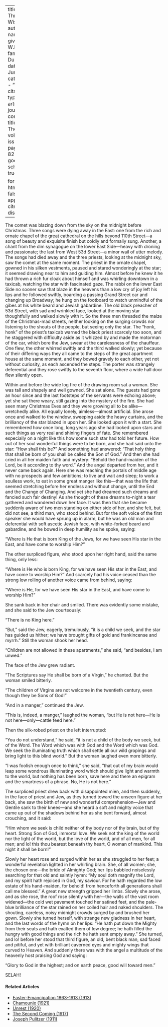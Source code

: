 
---
title: 'The Three Wise Men'
author:
  - name:
      given: W.E.B.
      family: Du Bois
date: Jun. 1913
categories: 
  - ""
citation: 
  type: article-journal
  container-title: The Crisis
  volume: 7
  issue: 2
  page: 80-82
google-scholar: true

format:
  html:
    toc: false
    appendix-cite-as: display
---



The comet was blazing down from the sky on the midnight before Christmas. Three songs were dying away in the East: one from the rich and ornate chapel of the great cathedral on the hills beyond 110th Street—a song of beauty and exquisite finish but coldly and formally sung. Another, a chant from the dim synagogue on the lower East Side—heavy with droning and passionate; the last from West 53d Street—a minor wail of utter melody. The songs had died away and the three priests, looking at the midnight sky, saw the comet at the same moment. The priest in the ornate chapel, gowned in his silken vestments, paused and stared wonderingly at the star; it seemed drawing near to him and guiding him. Almost before he knew it he had thrown a rich fur cloak about himself and was whirling downtown in a taxicab, watching the star with fascinated gaze. The rabbi on the lower East Side no sooner saw that blaze in the heavens than a low cry of joy left his lips and he followed swiftly, boarding a passing Grand Street car and changing up Broadway; he hung on the footboard to watch unmindful of the gibes at his white beard and Jewish gabardine. The old black preacher of 53d Street, with sad and wrinkled face, looked at the moving star thoughtfully and walked slowly with it. So the three men threaded the maize of the Christmas-mad streets, neither looking on the surging crowds nor listening to the shouts of the people, but seeing only the star. The "honk, honk" of the priest's taxicab warned the black priest scarcely too soon, and he staggered with difficulty aside as it whizzed by and made the motorman of the car, which bore the Jew, swear at the carelessness of the chauffeur. One flew, the other whirred swiftly and the third walked slowly; yet because of their differing ways they all came to the steps of the great apartment house at the same moment, and they bowed gravely to each other, yet not without curiosity, as each ascended the steps. The porter was strangely deferential and they rose swiftly to the seventh floor, where a wide hall door flew silently open.

Within and before the wide log fire of the drawing room sat a woman. She was tall and shapely and well gowned. She sat alone. The guests had gone an hour since and the last footsteps of the servants were echoing above; yet she sat there weary, still gazing into the mystery of the fire. She had seen many Christmas Eves and they were growing all to be alike—wretchedly alike. All equally lonely, aimless—almost artificial. She arose once and walked to the window, sweeping aside the heavy curtains, and the brilliancy of the star blazed in upon her. She looked upon it with a start. She remembered how once long, long years ago she had looked upon stars and such things as very real and shining fingers of fate. She remembered especially on a night like this how some such star had told her future. How out of her soul wonderful things were to be born, and she had said unto the star: "How shall this be?" And something had answered: "That holy thing that shall be born of you shall be called the Son of God." And then she had cried in all her maiden faith and mystery: "Behold the hand-maiden of the Lord, be it according to thy word." And the angel departed from her, and it never came back again. Here she was reaching the portals of middle age with no prospects and few ambitions; to live and wait and sleep; to work a soulless work, to eat in some great manger like this—that was the life that seemed stretching before her endless and without change, until the End and the Change of Changing. And yet she had dreamed such dreams and fancied such fair destiny! As she thought of these dreams to-night a tear gathered and wandered down her face. It was then that she became suddenly aware of two men standing on either side of her, and she felt, but did not see, a third man, who stood behind. But for the soft voice of the first speaker she would have sprung up in alarm, but he was an old man and deferential with soft ascetic Jewish face, with white-forked beard and gabardine, and he bowed in deep humility as he spoke, saying:

"Where is He that is born King of the Jews, for we have seen His star in the East, and have come to worship Him?"

The other surpliced figure, who stood upon her right hand, said the same thing, only less:

"Where is He who is born King, for we have seen His star in the East, and have come to worship Him?" And scarcely had his voice ceased than the strong low rolling of another voice came from behind, saying:

"Where is He, for we have seen His star in the East, and have come to worship Him?"

She sank back in her chair and smiled. There was evidently some mistake, and she said to the Jew courteously:

"There is no King here."

"But," said the Jew, eagerly, tremulously, "it is a child we seek, and the star has guided us hither; we have brought gifts of gold and frankincense and myrrh." Still the woman shook her head.

"Children are not allowed in these apartments," she said, "and besides, I am unwed."

The face of the Jew grew radiant.

"The Scriptures say He shall be born of a Virgin," he chanted. But the woman smiled bitterly.

"The children of Virgins are not welcome in the twentieth century, even though they be Sons of God!"

"And in a manger," continued the Jew.

"This is, indeed, a manger," laughed the woman, "but He is not here---He is not here---only---cattle feed here."

Then the silk-robed priest on the left interrupted:

"You do not understand," he said, "it is not a child of the body we seek, but of the Word. The Word which was with God and the Word which was God. We seek the illuminating truth which shall settle all our wild gropings and bring light to this blind world." But the woman laughed even more bitterly.

"I was foolish enough once to think," she said, "that out of my brain would leap some wondrous illuminating word which should give light and warmth to the world, but nothing has been born, save here and there an epigram and the smartness of a phrase. No, He is not here."

The surpliced priest drew back with disappointed mien, and then suddenly, in the face of priest and Jew, as they turned toward the unseen figure at her back, she saw the birth of new and wonderful comprehension—Jew and Gentile sank to their knees—and she heard a soft and mighty voice that came up out of the shadows behind her as she bent forward, almost crouching, and it said:

"Him whom we seek is child neither of thy body nor of thy brain, but of thy heart. Strong Son of God, immortal love. We seek not the king of the world nor the light of the world, but the love of the world, and of all men, for all men; and lo! this thou bearest beneath thy heart, O woman of mankind. This night it shall be born!"

Slowly her heart rose and surged within her as she struggled to her feet; a wonderful revelation lighted in her whirling brain. She, of all women; she, the chosen one—the bride of Almighty God; her lips babbled noiselessly searching for that old and saintly hymn: "My soul doth magnify the Lord, and my spirit hath rejoiced in God, my saviour. For he hath regarded the low estate of his hand-maiden, for behold! from henceforth all generations shall call me blessed." A great new strength gripped her limbs. Slowly she arose, and as she rose, the roof rose silently with her—the walls of the vast room widened—the cold wet pavement touched her satined feet, and the pale-blue brilliance of the star rained on her coiled hair and naked shoulders. The shouting, careless, noisy midnight crowds surged by and brushed her gown. Slowly she turned herself, with strange new gladness in her heart, and the last words of the hymn on her lips: "He hath put down the Mighty from their seats and hath exalted them of low degree; he hath filled the hungry with good things and the rich he hath sent empty away." She turned, and lo! before her stood that third figure, an old, bent black man, sad faced and pitiful, and yet with brilliant caverned eyes and mighty wings that curved to Heaven. And suddenly there was with the angel a multitude of the heavenly host praising God and saying:

"Glory to God in the highest; and on earth peace, good will toward men."

SELAH!

<!-- Similar articles start here -->
<div  class="clear-wrap"></div>

#### Related Articles

* [Easter-Emancipation 1863-1913 (1913)](/Volumes/05/06/easter-emancipation.html)
* [Chamounix (1921)](/Volumes/23/02/chamounix.html)
* [Unrest (1920)](/Volumes/19/05/unrest.html)
* [The Second Coming (1917)](/Volumes/15/02/second_coming.html)
* [Joseph Pulitzer (1911)](/Volumes/03/02/joseph_pulitzer.html)

<!-- Similar articles end here -->